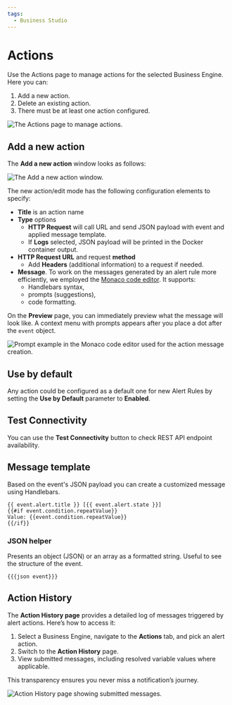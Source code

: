 ```yaml
---
tags:
  - Business Studio
---
```



# Actions

Use the Actions page to manage actions for the selected Business Engine. Here you can:

1. Add a new action.
2. Delete an existing action.
3. There must be at least one action configured.

<Image
  title="The Actions page to manage actions."
  src="/img/blog/2024-12-31-big-2.2.0/tab-actions.png"
/>

## Add a new action

The **Add a new action** window looks as follows:

<Image
  title="The Add a new action window."
  src="/img/big/business-studio/new-action.png"
/>

The new action/edit mode has the following configuration elements to specify:

- **Title** is an action name
- **Type** options
  - **HTTP Request** will call URL and send JSON payload with event and applied message template.
  - If **Logs** selected, JSON payload will be printed in the Docker container output.
- **HTTP Request URL** and request **method**
  - Add **Headers** (additional information) to a request if needed.
- **Message**. To work on the messages generated by an alert rule more efficiently, we employed the [Monaco code editor](https://microsoft.github.io/monaco-editor/). It supports:
  - Handlebars syntax,
  - prompts (suggestions),
  - code formatting.

On the **Preview** page, you can immediately preview what the message will look like. A context menu with prompts appears after you place a dot after the `event` object.

<Image
  title="Prompt example in the Monaco code editor used for the action message creation."
  src="/img/blog/2025-01-19-big-2.3.0/prompt.png"
/>

## Use by default

Any action could be configured as a default one for new Alert Rules by setting the **Use by Default** parameter to **Enabled**.

## Test Connectivity

You can use the **Test Connectivity** button to check REST API endpoint availability.

## Message template

Based on the event's JSON payload you can create a customized message using Handlebars.

```Handlebars
{{ event.alert.title }} [{{ event.alert.state }}]
{{#if event.condition.repeatValue}}
Value: {{event.condition.repeatValue}}
{{/if}}
```

### JSON helper

Presents an object (JSON) or an array as a formatted string. Useful to see the structure of the event.

```Handlebars
{{{json event}}}
```

## Action History

The **Action History page** provides a detailed log of messages triggered by alert actions. Here’s how to access it:

1. Select a Business Engine, navigate to the **Actions** tab, and pick an alert action.
2. Switch to the **Action History** page.
3. View submitted messages, including resolved variable values where applicable.

This transparency ensures you never miss a notification’s journey.

<Image
  title="Action History page showing submitted messages."
  src="/img/blog/2025-03-02-big-2.6.0/action-history.png"
/>
